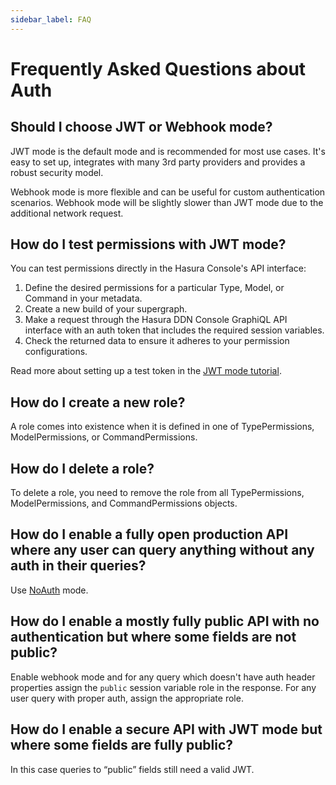 ```yaml
---
sidebar_label: FAQ
---
```


# Frequently Asked Questions about Auth

## Should I choose JWT or Webhook mode?

JWT mode is the default mode and is recommended for most use cases. It's easy to set up, integrates with many 3rd party
providers and provides a robust security model.

Webhook mode is more flexible and can be useful for custom authentication scenarios. Webhook mode will be slightly
slower than JWT mode due to the additional network request.

## How do I test permissions with JWT mode?

You can test permissions directly in the Hasura Console's API interface:

1. Define the desired permissions for a particular Type, Model, or Command in your metadata.
2. Create a new build of your supergraph.
3. Make a request through the Hasura DDN Console GraphiQL API interface with an auth token that includes the required
   session variables.
4. Check the returned data to ensure it adheres to your permission configurations.

Read more about setting up a test token in the [JWT mode tutorial](/auth/jwt/tutorials/setup-test-jwt.mdx).

## How do I create a new role?

A role comes into existence when it is defined in one of TypePermissions, ModelPermissions, or CommandPermissions.

## How do I delete a role?

To delete a role, you need to remove the role from all TypePermissions, ModelPermissions, and CommandPermissions
objects.

## How do I enable a fully open production API where any user can query anything without any auth in their queries?

Use [NoAuth](/auth/noauth-mode.mdx) mode.

## How do I enable a **mostly** fully public API with no authentication but where **some** fields are not public?

Enable webhook mode and for any query which doesn't have auth header properties assign the `public` session variable
role in the response. For any user query with proper auth, assign the appropriate role.

## How do I enable a secure API with JWT mode but where some fields are fully public?

In this case queries to “public” fields still need a valid JWT.
